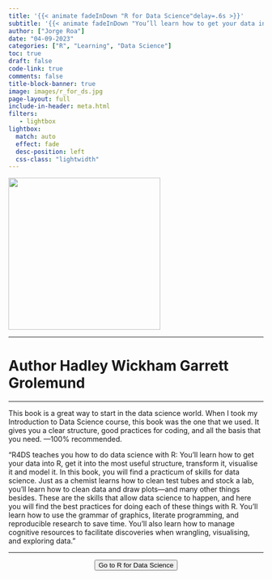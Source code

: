 ```yaml
---
title: '{{< animate fadeInDown "R for Data Science"delay=.6s >}}'
subtitle: '{{< animate fadeInDown "You’ll learn how to get your data into R, get it into the most useful structure, transform it, visualise it and model it. In this book, you will find a practicum of skills for data science."delay=.6s >}}'
author: ["Jorge Roa"]
date: "04-09-2023"
categories: ["R", "Learning", "Data Science"]
toc: true
draft: false
code-link: true
comments: false
title-block-banner: true
image: images/r_for_ds.jpg
page-layout: full
include-in-header: meta.html
filters:
   - lightbox
lightbox: 
  match: auto
  effect: fade
  desc-position: left
  css-class: "lightwidth"
---
```



<div class="books">

![](images/r_for_ds.jpg){fig-align="center" width="300"}

</div>

<hr class="sep-2" />

<h1 class="book_aut"> Author
  <span style="font-size: 1em;">Hadley Wickham</span>
    <span style="font-size: 1em;">Garrett Grolemund</span>
</h1>

<hr class="sep-2" />

This book is a great way to start in the data science world. When I took my Introduction to Data Science course, this book was the one that we used. It gives you a clear structure, good practices for coding, and all the basis that you need. —100% recommended.

"R4DS teaches you how to do data science with R: You’ll learn how to get your data into R, get it into the most useful structure, transform it, visualise it and model it. In this book, you will find a practicum of skills for data science. Just as a chemist learns how to clean test tubes and stock a lab, you’ll learn how to clean data and draw plots—and many other things besides. These are the skills that allow data science to happen, and here you will find the best practices for doing each of these things with R. You’ll learn how to use the grammar of graphics, literate programming, and reproducible research to save time. You’ll also learn how to manage cognitive resources to facilitate discoveries when wrangling, visualising, and exploring data."


<hr class="sep-2" />

<center>
<form action="https://r4ds.had.co.nz/">
<button class="btn-hover color-9" target="_blank">
Go to R for Data Science
</button>
</form>
</center>
